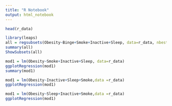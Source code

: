 ---
title: "R Notebook"
output: html_notebook
---

```{r}
head(r_data)
```

```{r}
library(leaps)
all = regsubsets(Obesity~Binge+Smoke+Inactive+Sleep, data=r_data, nbest=3)
summary(all)
ShowSubsets(all)
```

```{r}
mod1 = lm(Obesity~Smoke+Inactive+Sleep, data=r_data)
ggplotRegression(mod1)
summary(mod1)
```

```{r}
mod1 = lm(Obesity~Inactive+Sleep+Smoke,data =r_data)
ggplotRegression(mod1)
```

```{r}
mod1 = lm(Obesity~Sleep+Inactive+Smoke,data =r_data)
ggplotRegression(mod1)
```

